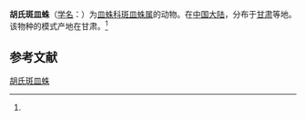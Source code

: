 {{Speciesbox
| name = 胡氏斑皿蛛
| status = 
| status_system = 
| image = 
| genus = Lepthyphantes
| species = hummeli
| authority = (Schenkel, 1937)<ref name='id13277'>{{cite web| url =http://www.bioinfo.cn/db05/BjdwSpecies.php?action=view&id=13277| title =胡氏斑皿蛛| work =《中国动物物种编目数据库》| publisher =中国科学院微生物研究所| author =中国科学院动物研究所| accessdate =2009-04-28| deadurl =yes| archiveurl =https://web.archive.org/web/20160305060550/http://www.bioinfo.cn/db05/BjdwSpecies.php?action=view&id=13277| archivedate =2016-03-05}}</ref>
}}

'''胡氏斑皿蛛'''（[[学名|学名]]：{{lang|la|''Lepthyphantes hummeli''}}）为[[皿蛛科|皿蛛科]][[斑皿蛛属|斑皿蛛属]]的动物。在[[中国大陆|中国大陆]]，分布于[[甘肃|甘肃]]等地。该物种的模式产地在甘肃。<ref name='id13277'/>

== 参考文献 ==
{{reflist}}

{{Wikispecies|Lepthyphantes hummeli}}
{{Taxonbar|from=Q674717}}

[[Category:斑皿蛛属|胡氏斑皿蛛]]


{{蜘蛛小作品}}